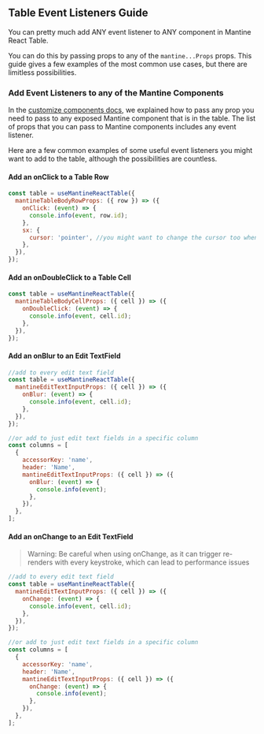 
<Head>
  <title>Table Event Listeners Guide - Mantine React Table Docs</title>
  <meta
    name="description"
    content="How to add event listeners such as onClicks and onChange events to components in Mantine React Table"
  />
</Head>

## Table Event Listeners Guide

You can pretty much add ANY event listener to ANY component in Mantine React Table.

You can do this by passing props to any of the `mantine...Props` props. This guide gives a few examples of the most common use cases, but there are limitless possibilities.

### Add Event Listeners to any of the Mantine Components

In the [customize components docs](/docs/guides/customize-components#mantine-prop-types), we explained how to pass any prop you need to pass to any exposed Mantine component that is in the table. The list of props that you can pass to Mantine components includes any event listener.

Here are a few common examples of some useful event listeners you might want to add to the table, although the possibilities are countless.

#### Add an onClick to a Table Row

```jsx
const table = useMantineReactTable({
  mantineTableBodyRowProps: ({ row }) => ({
    onClick: (event) => {
      console.info(event, row.id);
    },
    sx: {
      cursor: 'pointer', //you might want to change the cursor too when adding an onClick
    },
  }),
});
```

#### Add an onDoubleClick to a Table Cell

```jsx
const table = useMantineReactTable({
  mantineTableBodyCellProps: ({ cell }) => ({
    onDoubleClick: (event) => {
      console.info(event, cell.id);
    },
  }),
});
```

#### Add an onBlur to an Edit TextField

```jsx
//add to every edit text field
const table = useMantineReactTable({
  mantineEditTextInputProps: ({ cell }) => ({
    onBlur: (event) => {
      console.info(event, cell.id);
    },
  }),
});
```

```jsx
//or add to just edit text fields in a specific column
const columns = [
  {
    accessorKey: 'name',
    header: 'Name',
    mantineEditTextInputProps: ({ cell }) => ({
      onBlur: (event) => {
        console.info(event);
      },
    }),
  },
];
```

#### Add an onChange to an Edit TextField

> Warning: Be careful when using onChange, as it can trigger re-renders with every keystroke, which can lead to performance issues

```jsx
//add to every edit text field
const table = useMantineReactTable({
  mantineEditTextInputProps: ({ cell }) => ({
    onChange: (event) => {
      console.info(event, cell.id);
    },
  }),
});
```

```jsx
//or add to just edit text fields in a specific column
const columns = [
  {
    accessorKey: 'name',
    header: 'Name',
    mantineEditTextInputProps: ({ cell }) => ({
      onChange: (event) => {
        console.info(event);
      },
    }),
  },
];
```
